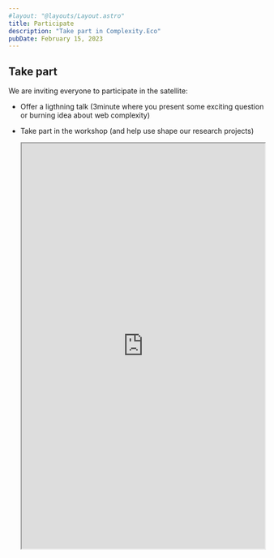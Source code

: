 ```yaml
---
#layout: "@layouts/Layout.astro"
title: Participate
description: "Take part in Complexity.Eco"
pubDate: February 15, 2023
---
```



## Take part

We are inviting everyone to participate in the satellite:

- Offer a ligthning talk (3minute where you present some exciting question or burning idea about web complexity)
- Take part in the workshop (and help use shape our research projects)

    <iframe src="https://framaforms.org/complexity-eco-2023-1680825049" width="100%" height="800" border="0"></iframe>


<Footer />